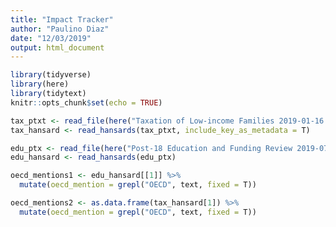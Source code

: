 ---
title: "Impact Tracker"
author: "Paulino Diaz"
date: "12/03/2019"
output: html_document
---

```{r setup, include=TRUE}
library(tidyverse)
library(here)
library(tidytext) 
knitr::opts_chunk$set(echo = TRUE)
```

```{r download}
tax_ptxt <- read_file(here("Taxation of Low-income Families 2019-01-16.txt"))
tax_hansard <- read_hansards(tax_ptxt, include_key_as_metadata = T)

edu_ptx <- read_file(here("Post-18 Education and Funding Review 2019-07-02.txt"))
edu_hansard <- read_hansards(edu_ptx)

```

```{r search}
oecd_mentions1 <- edu_hansard[[1]] %>%
  mutate(oecd_mention = grepl("OECD", text, fixed = T))

oecd_mentions2 <- as.data.frame(tax_hansard[1]) %>%
  mutate(oecd_mention = grepl("OECD", text, fixed = T))
```
